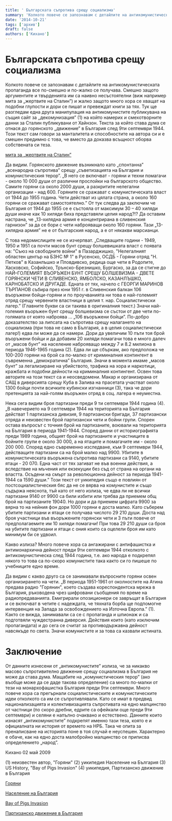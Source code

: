 ```yaml
---
title: ' Българската съпротива срещу социализма'
summary: 'Колкото повече се запознавам с детайлите на антикомунистическата пропаганда все по-смешно и по-жалко се получава. Смешно защото аргументите и твърдени...'
date: '2014-10-21'
tags: ['архив']
draft: false
authors: ['Кихано']
---
```


# Българската съпротива срещу социализма

Колкото повече се запознавам с детайлите на антикомунистическата пропаганда все по-смешно и по-жалко се получава. Смешно защото аргументите и твърденията им са наивно несъстоятелни (виж например мита за „жертвите на Сталин”) и жалко защото много хора се хващат на подобни глупости и дори се пишат и превеждат книги за тях. Тук ще разгледам една друга манипулация на антикомунистите публикувана на същия сайт за „декомунизация” (1) на който намерих и смехотворните данни за Сталин публикувани от Хайнзон. Текста за който става дума се отнася до горянското „движение” в България след 9ти септември 1944. Този текст сам говори за манталитета и способностите на автора си и е смешен предимно с това, че вместо да доказва всъщност оборва собствената си теза.

[мита за „жертвите на Сталин”](Stalin1.html)

Да видим. Горянското движение възникнало като „спонтанна” „всенародна съпротива” срещу „съветизацията на България и комунистическия терор”. „В него се включват - горяни и техни помагачи - около 10 000 души от различни прослойки на българското общество. Самите горяни са около 2000 души, а разкритите нелегални организации - над 600. Горяните се сражават с комунистическата власт от 1944 до 1955 година. Чети действат из цялата страна, а около 160 горяни се сражават самостоятелно.” От тук следва да заключим че България от 1944 до 1955 се е състояла от максимум 30 – 40 хиляди души иначе как 10 хиляди биха представяли целия народ?!? Да оставим настрана, че „13-хилядна армия е концентрирана в сливенския гарнизон” за да се бори с чети наброяващи около 160 горяни. Тази „13-хилядна армия” не е от българския народ, а е от някакви марсианци.

С това недомислиците не се изчерпват. „Следващите години - 1949, 1950 и 1951 са почти масов бунт срещу болшевишката власт с появата на: "Съюз на свободните войни" в Пазарджишко, "Нелегалният областен център на БЗНС № 1" в Русенско, ОСДБ - Горяни отряд "Н. Петков" в Казанлъшко и Пловдивско, редица още чети в Родопите, Хасковско, Софийско, Трънско-Брезнишко, Бургаско, за да се стигне до НАЙ–ГОЛЕМИЯТ ВЪОРЪЖЕН БУНТ СРЕЩУ БОЛШЕВИЗМА - ДВЕТЕ ГОРЯНСКИ ЧЕТИ В СЛИВЕНСКО, ЯМБОЛСКО, КАЗАНЛЪШКО, КАРНОБАТСКО И ДРУГАДЕ. Едната от тях, начело с ГЕОРГИ МАРИНОВ ТЪРПАНОВ събира през юни 1951 г. в Сливенския балкан 106 въоръжени бойци-горяни и по проучванията ни това е най-големият отряд срещу червените властници в целия т. нар. Социалистически лагер.” (Главните букви са си такива в оригиналния текст.) Значи най-големия въоръжен бунт срещу болшевизма се състои от две чети по-голямата от която наброява … „106 въоръжени бойци”. По-добро доказателство за липсата на съпротива срещу налагането на социализма (при това не само в България, а в целия социалистически лагер!) едва ли може да се намери. Дори да увеличим 10 пъти тоя брой въоръжени бойци и да добавим 20 хиляди помагачи това е много далеч от „масов бунт” на население наброяващо между 7 и 8.2 милиона в периода 1946-1965 година (2). Едва ли ще сбъркам, ако предположа че 100-200 горяни на брой са по-малко от криминалния контингент в съвременна „демократична” България. Значи в момента имаме „масов бунт” за легализиране на убийството, трафика на хора и наркотици, кражбата и подобни дейности на криминалния контингент. Освен това авторите на този текст са и неосведомени. Макар и организирана от САЩ в диверсията срещу Куба в Залива на прасетата участват около 1300 бойци почти всичките кубински изгнанници (3), така че дори претенцията за най-голям въоръжен отряд в соц. лагера е неуместна.

Нека сега видим броя партизани преди 9 ти септември 1944 година (4). „В навечерието на 9 септември 1944 на територията на България действат 1 партизанска дивизия, 9 партизански бригади, 37 партизански отряда и неизвестен брой партизански чети и бойни групи. Спорен остава въпросът с точния брой на партизаните, воювали на територията на България в периода 1941-1944. Според данни от историографията преди 1989 година, общият брой на партизаните и участниците в бойните групи е около 30 000, а на ятаците и помагачите им - около 200 000. Според едно съвременно изследване, към 9 септември 1944, действащите партизани са на брой малко над 9900. Убитите в комунистическата въоръжена съпротива партизани са 9140, убитите ятаци - 20 070. Една част от тях загиват не във военни действия, а вследствие на мъчения или екзекуции без съд от страна на органи на властта. Осъдени на смърт за революционна дейност за периода 1941-1944 са 1590 души.” Този текст от уикипедия също е повлиян от постсоциалистическия бяс да не се вярва на комунистите и също съдържа неяснота, тъй като от него излиза, че едва ли не всички партизани 9140 от 9900 са били избити или трябва да приемем общ брой на партизаните 19040. Но дори и да приемем цифрата 9900 за вярна то на нейния фон дори 1000 горяни е доста малко. Като съберем убитите партизани и ятаци се получава числото 29 210 души. Доста над броя участници във въоръжените горянски чети и 3 пъти повече от предполагаемите им 10 хиляди помагачи! При това 29 210 души са броя на убитите партизани и ятаци с ония които са оцелели броя им като минимум би се удвоил.

Какво излиза? Много повече хора са ангажирани с антифашистка и антимонархична дейност преди 9ти септември 1944 отколкото с антикомунистическа след 1944 година, т.е. ако народа е подкрепял някого то това са по-скоро комунистите така както си го пишеше по учебниците едно време.

Да видим с какво друго са се занимавали въпросните горяни освен организирането на чети. „В периода 1951-1961 от околностите на Атина предава радио "Горянин", което създава кореспондентска мрежа в България, ръководена чрез шифровани съобщения по време на радиопредаванията. Емигрирали опозиционери се завръщат в България и се включват в четите с надеждата, че тяхната борба ще подпомогне интервенция на Запада за освобождението на Източна Европа.” (1). Както се вижда, занимавали са се с пропаганда и шпионаж и са подготвяли чуждестранна диверсия. Действия които (като изключим пропагандата) и до сега се считат за противодържавна дейност навсякъде по света. Значи комунистите и за това са казвали истината.

# Заключение

От данните изнесени от „антикомунистите” излиза, че за никакво масово съпротивително движение срещу социализма в България не може да става дума. Мащабите на „комунистическия терор” (ако въобще може да се даде такова определение) са много по-малки от тези на монархофашистка България преди 9ти септември. Много повече хора са прегърнали социалистическите и комунистическите идеи отколкото са им се съпротивлявали. Като се имат в предвид национализацията и колективизацията съпротивата на едно малцинство от частници (по скоро дребни, едрите са офейкали още преди 9ти септември) и селяни е напълно очаквано и естествено. Данните които изнасят „антикомунистите” подкрепят именно тази теза, която е и официалната ни история от времето на НРБ. Така че опита за пренаписване на историята поне в тоя случай е неуспешен. Характерно е обаче, как на едно доста малобройно малцинство се приписва определението „народ”.

Кихано 02 май 2009

(1) неизвестен автор, "Горяни"
(2) уикипедия Население на България
(3) US History, "Bay of Pigs Invasion"
(4) уикипедия, Партизанско движение в България

[Горяни](http://www.decommunization.org/Communism/Bulgaria/Goriani.htm)

[Население на България](http://bg.wikipedia.org/wiki/%D0%9D%D0%B0%D1%81%D0%B5%D0%BB%D0%B5%D0%BD%D0%B8%D0%B5_%D0%BD%D0%B0_%D0%91%D1%8A%D0%BB%D0%B3%D0%B0%D1%80%D0%B8%D1%8F)

[Bay of Pigs Invasion](http://www.u-s-history.com/pages/h1765.html)

[Партизанско движение в България](http://bg.wikipedia.org/wiki/%D0%9F%D0%B0%D1%80%D1%82%D0%B8%D0%B7%D0%B0%D0%BD%D1%81%D0%BA%D0%BE_%D0%B4%D0%B2%D0%B8%D0%B6%D0%B5%D0%BD%D0%B8%D0%B5_%D0%B2_%D0%91%D1%8A%D0%BB%D0%B3%D0%B0%D1%80%D0%B8%D1%8F)

